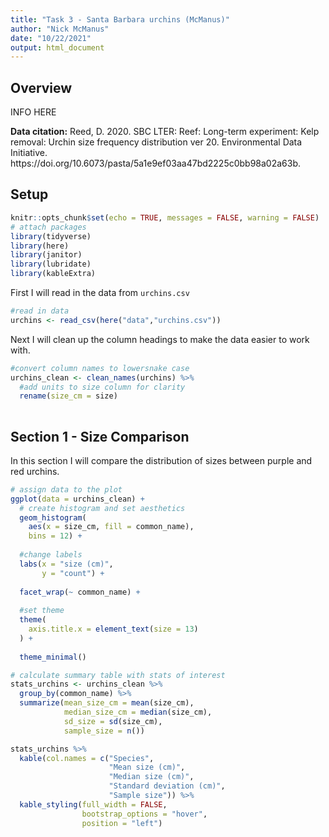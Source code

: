 ```yaml
---
title: "Task 3 - Santa Barbara urchins (McManus)"
author: "Nick McManus"
date: "10/22/2021"
output: html_document
---
```

## Overview

INFO HERE

**Data citation:** Reed, D. 2020. SBC LTER: Reef: Long-term experiment: Kelp removal: Urchin size frequency distribution ver 20. Environmental Data Initiative. https://doi.org/10.6073/pasta/5a1e9ef03aa47bd2225c0bb98a02a63b. 


## Setup

```r
knitr::opts_chunk$set(echo = TRUE, messages = FALSE, warning = FALSE)
# attach packages
library(tidyverse)
library(here)
library(janitor)
library(lubridate)
library(kableExtra)
```

First I will read in the data from `urchins.csv`
```r
#read in data
urchins <- read_csv(here("data","urchins.csv"))
```

Next I will clean up the column headings to make the data easier to work with.

```r
#convert column names to lowersnake case
urchins_clean <- clean_names(urchins) %>% 
  #add units to size column for clarity
  rename(size_cm = size) 
  
```

## Section 1 - Size Comparison 
 
In this section I will compare the distribution of sizes between purple and red urchins.

```r
# assign data to the plot
ggplot(data = urchins_clean) +
  # create histogram and set aesthetics
  geom_histogram(
    aes(x = size_cm, fill = common_name),
    bins = 12) +
  
  #change labels
  labs(x = "size (cm)",
       y = "count") +
  
  facet_wrap(~ common_name) +
  
  #set theme
  theme(
    axis.title.x = element_text(size = 13)
  ) +
  
  theme_minimal()

```

```r
# calculate summary table with stats of interest
stats_urchins <- urchins_clean %>% 
  group_by(common_name) %>% 
  summarize(mean_size_cm = mean(size_cm),
            median_size_cm = median(size_cm),
            sd_size = sd(size_cm),
            sample_size = n()) 

stats_urchins %>% 
  kable(col.names = c("Species",
                      "Mean size (cm)",
                      "Median size (cm)",
                      "Standard deviation (cm)",
                      "Sample size")) %>% 
  kable_styling(full_width = FALSE,
                bootstrap_options = "hover",
                position = "left")
```

